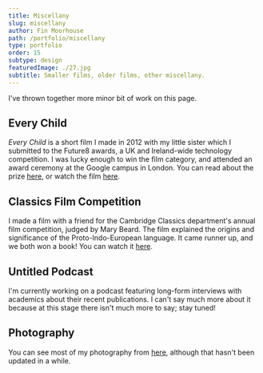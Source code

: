 ```yaml
---
title: Miscellany
slug: miscellany
author: Fin Moorhouse
path: /portfolio/miscellany
type: portfolio
order: 15
subtype: design
featuredImage: ./27.jpg
subtitle: Smaller films, older films, other miscellany.
---
```


I've thrown together more minor bit of work on this page.

## Every Child

_Every Child_ is a short film I made in 2012 with my little sister which I submitted to the Future8 awards, a UK and Ireland-wide technology competition. I was lucky enough to win the film category, and attended an award ceremony at the Google campus in London. You can read about the prize <a href="https://www.theguardian.com/technology/2014/nov/18/future-8-tech-teenagers-awards" target="blank">here</a>, or watch the film <a href="https://vimeo.com/81748636" target="blank">here</a>.

## Classics Film Competition

I made a film with a friend for the Cambridge Classics department's annual film competition, judged by Mary Beard. The film explained the origins and significance of the Proto-Indo-European language. It came runner up, and we both won a book! You can watch it <a href="https://youtu.be/qYb8A3h-U_M" target="blank">here</a>.

## Untitled Podcast

I'm currently working on a podcast featuring long-form interviews with academics about their recent publications. I can't say much more about it because at this stage there isn't much more to say; stay tuned!

## Photography

You can see most of my photography from <a href="https://www.flickr.com/photos/finmoorhouse" target="blank">here</a>, although that hasn't been updated in a while.
